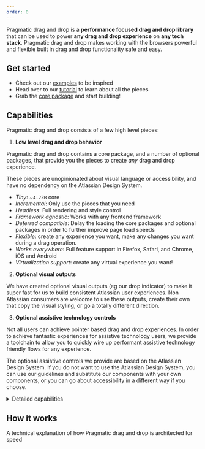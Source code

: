 ```yaml
---
order: 0
---
```



<Hero />

Pragmatic drag and drop is a **performance focused drag and drop library** that can be used to power **any drag and drop experience** on **any tech stack**. Pragmatic drag and drop makes working with the browsers powerful and flexible built in drag and drop functionality safe and easy.

<Example Component={BoardExample} appearance="showcase-only" />

## Get started

- Check out our [examples](./examples) to be inspired
- Head over to our [tutorial](./tutorial) to learn about all the pieces
- Grab the [core package](./core-package) and start building!

## Capabilities

Pragmatic drag and drop consists of a few high level pieces:

1. **Low level drag and drop behavior**

Pragmatic drag and drop contains a core package, and a number of optional packages, that provide you the pieces to create _any_ drag and drop experience.

These pieces are unopinionated about visual language or accessibility, and have no dependency on the Atlassian Design System.

- _Tiny_: ~`4.7kB` core
- _Incremental_: Only use the pieces that you need
- _Headless_: Full rendering and style control
- _Framework agnostic_: Works with any frontend framework
- _Deferred compatible_: Delay the loading the core packages and optional packages in order to further improve page load speeds
- _Flexible_: create any experience you want, make any changes you want during a drag operation.
- _Works everywhere_: Full feature support in Firefox, Safari, and Chrome, iOS and Android
- _Virtualization support_: create any virtual experience you want!

2. **Optional visual outputs**

We have created optional visual outputs (eg our drop indicator) to make it super fast for us to build consistent Atlassian user experiences. Non Atlassian consumers are welcome to use these outputs, create their own that copy the visual styling, or go a totally different direction.

3. **Optional assistive technology controls**

Not all users can achieve pointer based drag and drop experiences. In order to achieve fantastic experiences for assistive technology users, we provide a toolchain to allow you to quickly wire up performant assistive technology friendly flows for any experience.

The optional assistive controls we provide are based on the Atlassian Design System. If you do not want to use the Atlassian Design System, you can use our guidelines and substitute our components with your own components, or you can go about accessibility in a different way if you choose.

<details>
    <summary>Detailed capabilities</summary>

- Supports dragging of any entity types (such as elements, text, images, external files)
- Any nested configuration of drop targets you like
- Flexible drop target sizes
- Can add, remove, or change drop targets while dragging
- Conditional dropping
- Automatic scrolling
- Stickiness: a drop target can maintain selection even after it is no longer being dragged over
- [`dropEffect`](https://developer.mozilla.org/en-US/docs/Web/API/DataTransfer/dropEffect) control
- High frequency input updates to power high fidelity interactions

(Using the element adapter)

- Drag handles (drag a `draggable` element) by a part of it
- Conditional dragging
- Nested `draggable` elements
- Flexible `draggable` sizes
- Many options to customize the appearance of the _drag preview_ (the thing that a user drags around during a drag)
- Can add, remove, or change `draggables` while dragging (even the dragging `draggable`)
- An element can be a drop target, `draggable` or both
- An element can be a drop target for different entities (eg `dropTargetForElements` and `dropTargetForExternal`)

</details>

## How it works

A technical explanation of how Pragmatic drag and drop is architected for speed

<VideoEmbed url="https://www.youtube.com/embed/5SQkOyzZLHM" />
